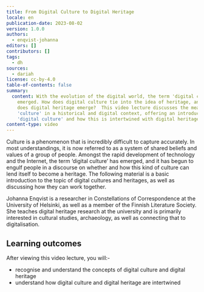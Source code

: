 ```yaml
---
title: From Digital Culture to Digital Heritage
locale: en
publication-date: 2023-08-02
version: 1.0.0
authors:
  - enqvist-johanna
editors: []
contributors: []
tags:
  - dh
sources:
  - dariah
license: cc-by-4.0
table-of-contents: false
summary:
  content: With the evolution of the digital world, the term 'digital culture' has
    emerged. How does digital culture tie into the idea of heritage, and how
    does digital heritage emerge?  This video lecture discusses the meaning of
    'culture' in a historical and digital context, offering an introduction to
    'digital culture' and how this is intertwined with digital heritage.
content-type: video
---
```

Culture is a phenomenon that is incredibly difficult to capture accurately. In most understandings, it is now referred to as a system of shared beliefs and values of a group of people. Amongst the rapid development of technology and the Internet, the term ‘digital culture’ has emerged, and it has begun to engulf people in a discourse on whether and how this kind of culture can lend itself to become a heritage. The following material is a basic introduction to the topic of digital cultures and heritages, as well as discussing how they can work together.

Johanna Enqvist is a researcher in Constellations of Correspondence at the University of Helsinki, as well as a member of the Finnish Literature Society. She teaches digital heritage research at the university and is primarily interested in cultural studies, archaeology, as well as connecting that to digitalisation.

## Learning outcomes

After viewing this video lecture, you will:-

* recognise and understand the concepts of digital culture and digital heritage
* understand how digital culture and digital heritage are intertwined

<VideoCard provider="uni-helsinki" id="f97fcb1d-26bd-46b1-87b8-02b4ca171cbb" title="From Digital Culture to Digital Heritage" subtitle="Click here to view" image="images/from_digital_culture_feature_image.png" />
